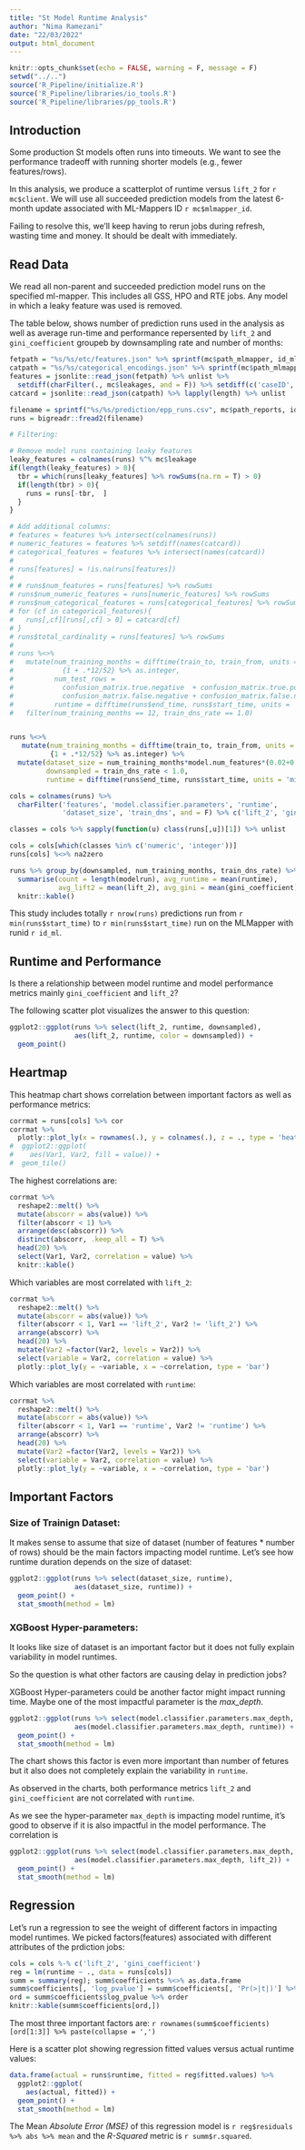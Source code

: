 ```yaml
---
title: "St Model Runtime Analysis"
author: "Nima Ramezani"
date: "22/03/2022"
output: html_document
---
```


```r
knitr::opts_chunk$set(echo = FALSE, warning = F, message = F)
setwd("../..")
source('R_Pipeline/initialize.R')
source('R_Pipeline/libraries/io_tools.R')
source('R_Pipeline/libraries/pp_tools.R')
```

## Introduction

Some production St models often runs into timeouts. 
We want to see the performance tradeoff with running shorter models (e.g., fewer features/rows).

In this analysis, we produce a scatterplot of runtime versus `lift_2` for `r mc$client`. 
We will use all succeeded prediction models from the latest 6-month update associated with ML-Mappers ID `r mc$mlmapper_id`.

Failing to resolve this, we'll keep having to rerun jobs during refresh, wasting time and money. 
It should be dealt with immediately.

## Read Data

We read all non-parent and succeeded prediction model runs on the specified ml-mapper.
This includes all GSS, HPO and RTE jobs.
Any model in  which a leaky feature was used is removed.

The table below, shows number of prediction runs used in the analysis 
as well as average run-time and performance repersented by `lift_2` and `gini_coefficient` 
groupeb by downsampling rate and number of months:


```r
fetpath = "%s/%s/etc/features.json" %>% sprintf(mc$path_mlmapper, id_ml)
catpath = "%s/%s/categorical_encodings.json" %>% sprintf(mc$path_mlmapper, id_ml)
features = jsonlite::read_json(fetpath) %>% unlist %>% 
  setdiff(charFilter(., mc$leakages, and = F)) %>% setdiff(c('caseID', 'eventTime'))
catcard = jsonlite::read_json(catpath) %>% lapply(length) %>% unlist

filename = sprintf("%s/%s/prediction/epp_runs.csv", mc$path_reports, id_ml)
runs = bigreadr::fread2(filename)

# Filtering:

# Remove model runs containing leaky features
leaky_features = colnames(runs) %^% mc$leakage
if(length(leaky_features) > 0){
  tbr = which(runs[leaky_features] %>% rowSums(na.rm = T) > 0)
  if(length(tbr) > 0){
    runs = runs[-tbr,  ]
  }
}

# Add additional columns:
# features = features %>% intersect(colnames(runs))
# numeric_features = features %>% setdiff(names(catcard))
# categorical_features = features %>% intersect(names(catcard))
# 
# runs[features] = !is.na(runs[features])
# 
# # runs$num_features = runs[features] %>% rowSums
# runs$num_numeric_features = runs[numeric_features] %>% rowSums
# runs$num_categorical_features = runs[categorical_features] %>% rowSums
# for (cf in categorical_features){
#   runs[,cf][runs[,cf] > 0] = catcard[cf]
# }
# runs$total_cardinality = runs[features] %>% rowSums
# 
# runs %<>% 
#   mutate(num_training_months = difftime(train_to, train_from, units = 'weeks') %>% 
#            {1 + .*12/52} %>% as.integer,
#          num_test_rows = 
#            confusion_matrix.true.negative  + confusion_matrix.true.positive + 
#            confusion_matrix.false.negative + confusion_matrix.false.negative,
#          runtime = difftime(runs$end_time, runs$start_time, units = 'mins') %>% as.numeric) %>% 
#   filter(num_training_months == 12, train_dns_rate == 1.0)


runs %<>% 
   mutate(num_training_months = difftime(train_to, train_from, units = 'weeks') %>% 
          {1 + .*12/52} %>% as.integer) %>% 
  mutate(dataset_size = num_training_months*model.num_features*(0.02+0.98*train_dns_rate),
         downsampled = train_dns_rate < 1.0,
         runtime = difftime(runs$end_time, runs$start_time, units = 'mins') %>% as.numeric)

cols = colnames(runs) %>% 
  charFilter('features', 'model.classifier.parameters', 'runtime', 
             'dataset_size', 'train_dns', and = F) %>% c('lift_2', 'gini_coefficient')

classes = cols %>% sapply(function(u) class(runs[,u])[1]) %>% unlist

cols = cols[which(classes %in% c('numeric', 'integer'))]
runs[cols] %<>% na2zero

runs %>% group_by(downsampled, num_training_months, train_dns_rate) %>% 
  summarise(count = length(modelrun), avg_runtime = mean(runtime), 
            avg_lift2 = mean(lift_2), avg_gini = mean(gini_coefficient)) %>% 
  knitr::kable()

```

This study includes totally `r nrow(runs)` predictions run 
from `r min(runs$start_time)` to `r min(runs$start_time)` 
run on the MLMapper with runid `r id_ml`.

## Runtime and Performance

Is there a relationship between model runtime and model performance metrics mainly `gini_coefficient` and `lift_2`?

The following scatter plot visualizes the answer to this question:

```r
ggplot2::ggplot(runs %>% select(lift_2, runtime, downsampled), 
                aes(lift_2, runtime, color = downsampled)) + 
  geom_point()
```

## Heartmap

This heatmap chart shows correlation between important factors as well as performance metrics:

```r
corrmat = runs[cols] %>% cor
corrmat %>% 
  plotly::plot_ly(x = rownames(.), y = colnames(.), z = ., type = 'heatmap')
#  ggplot2::ggplot(
#    aes(Var1, Var2, fill = value)) + 
#  geom_tile()
```

The highest correlations are:
```r
corrmat %>% 
  reshape2::melt() %>% 
  mutate(abscorr = abs(value)) %>% 
  filter(abscorr < 1) %>% 
  arrange(desc(abscorr)) %>% 
  distinct(abscorr, .keep_all = T) %>% 
  head(20) %>% 
  select(Var1, Var2, correlation = value) %>% 
  knitr::kable()
```

Which variables are most correlated with `lift_2`:

```r
corrmat %>% 
  reshape2::melt() %>% 
  mutate(abscorr = abs(value)) %>% 
  filter(abscorr < 1, Var1 == 'lift_2', Var2 != 'lift_2') %>% 
  arrange(abscorr) %>% 
  head(20) %>% 
  mutate(Var2 =factor(Var2, levels = Var2)) %>% 
  select(variable = Var2, correlation = value) %>% 
  plotly::plot_ly(y = ~variable, x = ~correlation, type = 'bar')
```

Which variables are most correlated with `runtime`:

```r
corrmat %>% 
  reshape2::melt() %>% 
  mutate(abscorr = abs(value)) %>% 
  filter(abscorr < 1, Var1 == 'runtime', Var2 != 'runtime') %>% 
  arrange(abscorr) %>% 
  head(20) %>% 
  mutate(Var2 =factor(Var2, levels = Var2)) %>% 
  select(variable = Var2, correlation = value) %>% 
  plotly::plot_ly(y = ~variable, x = ~correlation, type = 'bar')
```

## Important Factors

### Size of Trainign Dataset:

It makes sense to assume that size of dataset (number of features * number of rows)
should be the main factors impacting model runtime.
Let's see how runtime duration depends on the size of dataset:

```r
ggplot2::ggplot(runs %>% select(dataset_size, runtime), 
                aes(dataset_size, runtime)) + 
  geom_point() + 
  stat_smooth(method = lm)
```

### XGBoost Hyper-parameters:

It looks like size of dataset is an important factor but 
it does not fully explain variability in model runtimes.

So the question is what other factors are causing delay in prediction jobs?

XGBoost Hyper-parameters could be another factor might impact running time. 
Maybe one of the most impactful parameter is the *max_depth*.

```r
ggplot2::ggplot(runs %>% select(model.classifier.parameters.max_depth, runtime), 
                aes(model.classifier.parameters.max_depth, runtime)) + 
  geom_point() + 
  stat_smooth(method = lm)
```

The chart shows this factor is even more important than number of fetures but it also does not completely explain the variability in `runtime`.

As observed in the charts, both performance metrics `lift_2` and `gini_coefficient` 
are not correlated with `runtime`.

As we see the hyper-parameter `max_depth` is impacting model runtime, 
it's good to observe if it is also impactful in the model performance.
The correlation is 

```r
ggplot2::ggplot(runs %>% select(model.classifier.parameters.max_depth, lift_2), 
                aes(model.classifier.parameters.max_depth, lift_2)) + 
  geom_point() + 
  stat_smooth(method = lm)
```


## Regression

Let's run a regression to see the weight of different factors in impacting model runtimes.
We picked factors(features) associated with different attributes of the prdiction jobs:

```r
cols = cols %-% c('lift_2', 'gini_coefficient')
reg = lm(runtime ~ ., data = runs[cols])
summ = summary(reg); summ$coefficients %<>% as.data.frame
summ$coefficients[, 'log_pvalue'] = summ$coefficients[, 'Pr(>|t|)'] %>% log
ord = summ$coefficients$log_pvalue %>% order
knitr::kable(summ$coefficients[ord,])
```

The most three important factors are: `r rownames(summ$coefficients)[ord[1:3]] %>% paste(collapse = ',')`

Here is a scatter plot showing regression fitted values versus actual runtime values:


```r
data.frame(actual = runs$runtime, fitted = reg$fitted.values) %>% 
  ggplot2::ggplot(
    aes(actual, fitted)) + 
  geom_point() + 
  stat_smooth(method = lm)

```

 The Mean *Absolute Error (MSE)* of this regression model is `r reg$residuals %>% abs %>% mean` and the 
 *R-Squared* metric is `r summ$r.squared`.
 
 
